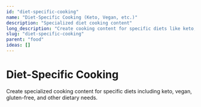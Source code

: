 ```yaml
---
id: "diet-specific-cooking"
name: "Diet-Specific Cooking (Keto, Vegan, etc.)"
description: "Specialized diet cooking content"
long_description: "Create cooking content for specific diets like keto, vegan, gluten-free"
slug: "diet-specific-cooking"
parent: "food"
ideas: []
---
```


# Diet-Specific Cooking

Create specialized cooking content for specific diets including keto, vegan, gluten-free, and other dietary needs.